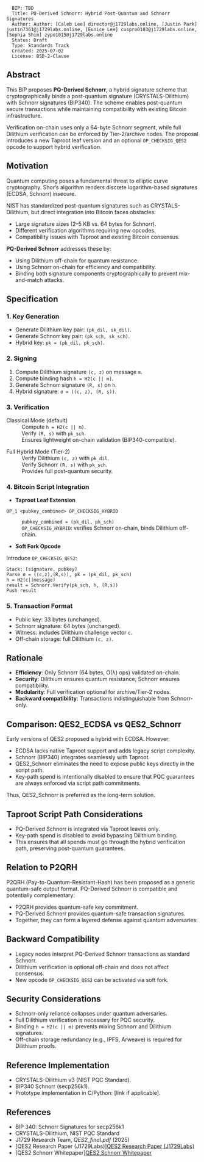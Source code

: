 <pre>
  BIP: TBD
  Title: PQ-Derived Schnorr: Hybrid Post-Quantum and Schnorr Signatures
  Author: Author: [Caleb Lee] director@j1729labs.online, [Justin Park] justin7361@j1729labs.online, [Eunice Lee] cuspro0103@j1729labs.online, [Sophia Shim] zypo1015@j1729labs.online
  Status: Draft
  Type: Standards Track
  Created: 2025-07-02
  License: BSD-2-Clause
</pre>

==Abstract==

This BIP proposes '''PQ-Derived Schnorr''', a hybrid signature scheme that cryptographically binds a post-quantum signature (CRYSTALS-Dilithium) with Schnorr signatures (BIP340).  
The scheme enables post-quantum secure transactions while maintaining compatibility with existing Bitcoin infrastructure.  

Verification on-chain uses only a 64-byte Schnorr segment, while full Dilithium verification can be enforced by Tier-2/archive nodes.  
The proposal introduces a new Taproot leaf version and an optional <code>OP_CHECKSIG_QES2</code> opcode to support hybrid verification.

==Motivation==

Quantum computing poses a fundamental threat to elliptic curve cryptography.  
Shor’s algorithm renders discrete logarithm-based signatures (ECDSA, Schnorr) insecure.  

NIST has standardized post-quantum signatures such as CRYSTALS-Dilithium, but direct integration into Bitcoin faces obstacles:
* Large signature sizes (2–5 KB vs. 64 bytes for Schnorr).
* Different verification algorithms requiring new opcodes.
* Compatibility issues with Taproot and existing Bitcoin consensus.

'''PQ-Derived Schnorr''' addresses these by:
* Using Dilithium off-chain for quantum resistance.
* Using Schnorr on-chain for efficiency and compatibility.
* Binding both signature components cryptographically to prevent mix-and-match attacks.

==Specification==

===1. Key Generation===
* Generate Dilithium key pair: <code>(pk_dil, sk_dil)</code>.
* Generate Schnorr key pair: <code>(pk_sch, sk_sch)</code>.
* Hybrid key: <code>pk = (pk_dil, pk_sch)</code>.

===2. Signing===
# Compute Dilithium signature <code>(c, z)</code> on message <code>m</code>.
# Compute binding hash <code>h = H2(c || m)</code>.
# Generate Schnorr signature <code>(R, s)</code> on <code>h</code>.
# Hybrid signature: <code>σ = ((c, z), (R, s))</code>.

===3. Verification===
; Classical Mode (default)
: Compute <code>h = H2(c || m)</code>.  
: Verify <code>(R, s)</code> with <code>pk_sch</code>.  
: Ensures lightweight on-chain validation (BIP340-compatible).  

; Full Hybrid Mode (Tier-2)
: Verify Dilithium <code>(c, z)</code> with <code>pk_dil</code>.  
: Verify Schnorr <code>(R, s)</code> with <code>pk_sch</code>.  
: Provides full post-quantum security.

===4. Bitcoin Script Integration===
* '''Taproot Leaf Extension'''  
<syntaxhighlight lang="text">
OP_1 <pubkey_combined> OP_CHECKSIG_HYBRID
</syntaxhighlight>

: <code>pubkey_combined = (pk_dil, pk_sch)</code>  
: <code>OP_CHECKSIG_HYBRID</code>: verifies Schnorr on-chain, binds Dilithium off-chain.

* '''Soft Fork Opcode'''  
Introduce <code>OP_CHECKSIG_QES2</code>:  
<syntaxhighlight lang="text">
Stack: [signature, pubkey]
Parse σ = ((c,z),(R,s)), pk = (pk_dil, pk_sch)
h = H2(c||message)
result = Schnorr.Verify(pk_sch, h, (R,s))
Push result
</syntaxhighlight>

===5. Transaction Format===
* Public key: 33 bytes (unchanged).  
* Schnorr signature: 64 bytes (unchanged).  
* Witness: includes Dilithium challenge vector <code>c</code>.  
* Off-chain storage: full Dilithium <code>(c, z)</code>.  

==Rationale==

* '''Efficiency''': Only Schnorr (64 bytes, O(λ) ops) validated on-chain.  
* '''Security''': Dilithium ensures quantum resistance; Schnorr ensures compatibility.  
* '''Modularity''': Full verification optional for archive/Tier-2 nodes.  
* '''Backward compatibility''': Transactions indistinguishable from Schnorr-only.

==Comparison: QES2_ECDSA vs QES2_Schnorr==

Early versions of QES2 proposed a hybrid with ECDSA. However:
* ECDSA lacks native Taproot support and adds legacy script complexity.
* Schnorr (BIP340) integrates seamlessly with Taproot.  
* QES2_Schnorr eliminates the need to expose public keys directly in the script path.  
* Key-path spend is intentionally disabled to ensure that PQC guarantees are always enforced via script path commitments.

Thus, QES2_Schnorr is preferred as the long-term solution.

==Taproot Script Path Considerations==

* PQ-Derived Schnorr is integrated via Taproot leaves only.  
* Key-path spend is disabled to avoid bypassing Dilithium binding.  
* This ensures that all spends must go through the hybrid verification path, preserving post-quantum guarantees.  

==Relation to P2QRH==

P2QRH (Pay-to-Quantum-Resistant-Hash) has been proposed as a generic quantum-safe output format.  
PQ-Derived Schnorr is compatible and potentially complementary:
* P2QRH provides quantum-safe key commitment.  
* PQ-Derived Schnorr provides quantum-safe transaction signatures.  
* Together, they can form a layered defense against quantum adversaries.  

==Backward Compatibility==

* Legacy nodes interpret PQ-Derived Schnorr transactions as standard Schnorr.  
* Dilithium verification is optional off-chain and does not affect consensus.  
* New opcode <code>OP_CHECKSIG_QES2</code> can be activated via soft fork.  

==Security Considerations==

* Schnorr-only reliance collapses under quantum adversaries.  
* Full Dilithium verification is necessary for PQC security.  
* Binding <code>h = H2(c || m)</code> prevents mixing Schnorr and Dilithium signatures.  
* Off-chain storage redundancy (e.g., IPFS, Arweave) is required for Dilithium proofs.  

==Reference Implementation==

* CRYSTALS-Dilithium v3 (NIST PQC Standard).  
* BIP340 Schnorr (secp256k1).  
* Prototype implementation in C/Python: [link if applicable].  

==References==
* BIP 340: Schnorr Signatures for secp256k1  
* CRYSTALS-Dilithium, NIST PQC Standard  
* J1729 Research Team, ''QES2_final.pdf'' (2025)  
* [QES2 Research Paper (J1729Labs)][https://j1729labs.site/assets/QES2%20(2)_1756078951635-DfQQ4Pp_.pdf QES2 Research Paper (J1729Labs)]  
* [QES2 Schnorr Whitepaper][https://pqc-function.xyz/assets/QES2_Schnorr__Algorithm_1751460046783.pdf QES2 Schnorr Whitepaper]



